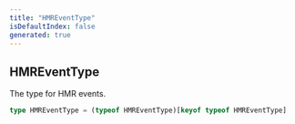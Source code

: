```yaml
---
title: "HMREventType"
isDefaultIndex: false
generated: true
---
```



<!-- This file was generated from the CommandKit source. Do not modify. Instead, re-run the "docgen" script -->


## HMREventType

<GenerationInfo sourceFile="packages/commandkit/src/utils/constants.ts" sourceLine="61" packageName="commandkit" />

The type for HMR events.

```ts title="Signature"
type HMREventType = (typeof HMREventType)[keyof typeof HMREventType]
```
